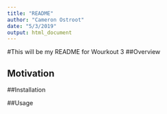 ```yaml
---
title: "README"
author: "Cameron Ostroot"
date: "5/3/2019"
output: html_document
---
```

#This will be my README for Wourkout 3
##Overview

## Motivation

##Installation

##Usage